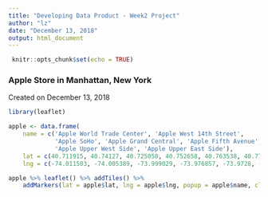 ```yaml
---
title: "Developing Data Product - Week2 Project"
author: "lz"
date: "December 13, 2018"
output: html_document
---
```


```r
 knitr::opts_chunk$set(echo = TRUE)
```

### Apple Store in Manhattan, New York
Created on December 13, 2018

```r
library(leaflet)

apple <- data.frame(
    name = c('Apple World Trade Center', 'Apple West 14th Street', 
             'Apple SoHo', 'Apple Grand Central', 'Apple Fifth Avenue',
             'Apple Upper West Side', 'Apple Upper East Side'),
    lat = c(40.711915, 40.74127, 40.725058, 40.752658, 40.763538, 40.775005, 40.773357),
    lng = c(-74.011503, -74.005389, -73.999029, -73.976857, -73.9728, -73.982507, -73.964537))

apple %>% leaflet() %>% addTiles() %>% 
    addMarkers(lat = apple$lat, lng = apple$lng, popup = apple$name, clusterOptions = markerClusterOptions())

```

